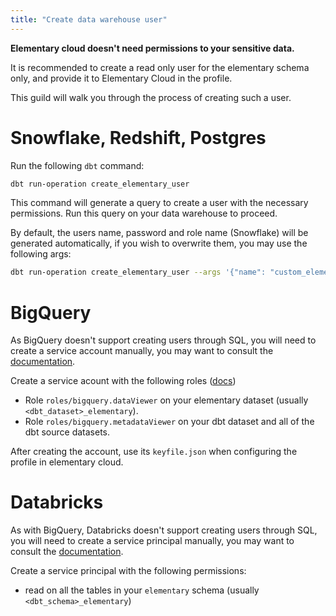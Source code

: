 ```yaml
---
title: "Create data warehouse user"
---
```


**Elementary cloud doesn't need permissions to your sensitive data.**

It is recommended to create a read only user for the elementary schema only, and provide it to Elementary Cloud in the profile.

This guild will walk you through the process of creating such a user.


# Snowflake, Redshift, Postgres

Run the following `dbt` command:
```bash
dbt run-operation create_elementary_user
```
This command will generate a query to create a user with the necessary permissions. Run this query on your data warehouse to proceed.

By default, the users name, password and role name (Snowflake) will be generated automatically, if you wish to overwrite them, you may use the following args:
```bash
dbt run-operation create_elementary_user --args '{"name": "custom_elementary_user_name", "password": "MySuperDuperStrongPassword123", "role": "custom_elementary_role"}'
```


# BigQuery
As BigQuery doesn't support creating users through SQL, you will need to create a service account manually, you may want to consult the [documentation](https://cloud.google.com/iam/docs/service-account-overview).

Create a service acount with the following roles ([docs](https://cloud.google.com/bigquery/docs/control-access-to-resources-iam))
 * Role `roles/bigquery.dataViewer` on your elementary dataset (usually `<dbt_dataset>_elementary`).
 * Role `roles/bigquery.metadataViewer` on your dbt dataset and all of the dbt source datasets.

After creating the account, use its `keyfile.json` when configuring the profile in elementary cloud. 


# Databricks
As with BigQuery, Databricks doesn't support creating users through SQL, you will need to create a service principal manually, you may want to consult the [documentation](https://docs.databricks.com/administration-guide/users-groups/users.html).

Create a service principal with the following permissions:
 * read on all the tables in your `elementary` schema (usually `<dbt_schema>_elementary`)
